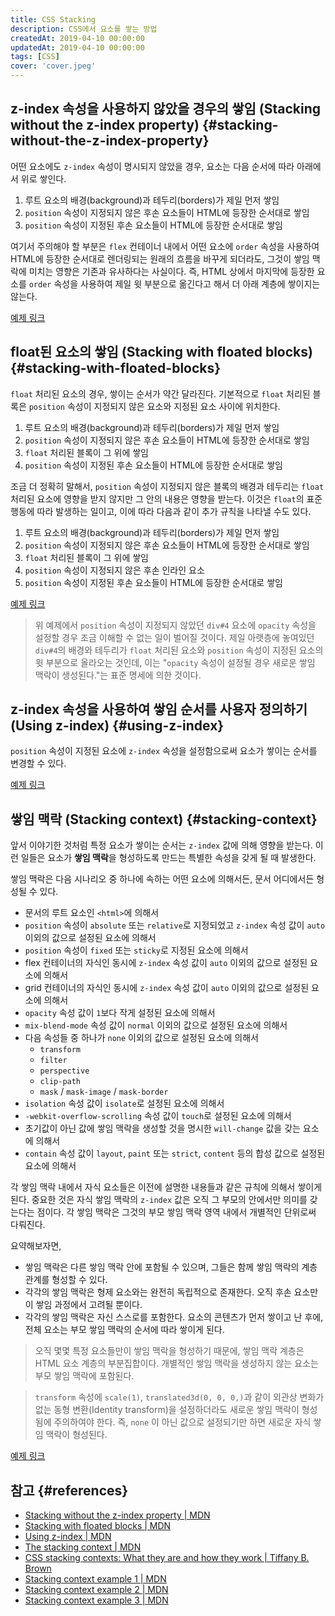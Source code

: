 ```yaml
---
title: CSS Stacking
description: CSS에서 요소를 쌓는 방법
createdAt: 2019-04-10 00:00:00
updatedAt: 2019-04-10 00:00:00
tags: [CSS]
cover: 'cover.jpeg'
---
```


## z-index 속성을 사용하지 않았을 경우의 쌓임 (Stacking without the z-index property) {#stacking-without-the-z-index-property}

어떤 요소에도 `z-index` 속성이 명시되지 않았을 경우, 요소는 다음 순서에 따라 아래에서 위로 쌓인다.

1. 루트 요소의 배경(background)과 테두리(borders)가 제일 먼저 쌓임
2. `position` 속성이 지정되지 않은 후손 요소들이 HTML에 등장한 순서대로 쌓임
3. `position` 속성이 지정된 후손 요소들이 HTML에 등장한 순서대로 쌓임

여기서 주의해야 할 부분은 `flex` 컨테이너 내에서 어떤 요소에 `order` 속성을 사용하여 HTML에 등장한 순서대로 렌더링되는 원래의 흐름을 바꾸게 되더라도, 그것이 쌓임 맥락에 미치는 영향은 기존과 유사하다는 사실이다. 즉, HTML 상에서 마지막에 등장한 요소를 `order` 속성을 사용하여 제일 윗 부분으로 옮긴다고 해서 더 아래 계층에 쌓이지는 않는다.

[예제 링크](https://codepen.io/chayeoi/pen/BePbxM?&editable=true)

## float된 요소의 쌓임 (Stacking with floated blocks) {#stacking-with-floated-blocks}

`float` 처리된 요소의 경우, 쌓이는 순서가 약간 달라진다. 기본적으로 `float` 처리된 블록은 `position` 속성이 지정되지 않은 요소와 지정된 요소 사이에 위치한다.

1. 루트 요소의 배경(background)과 테두리(borders)가 제일 먼저 쌓임
2. `position` 속성이 지정되지 않은 후손 요소들이 HTML에 등장한 순서대로 쌓임
3. `float` 처리된 블록이 그 위에 쌓임
4. `position` 속성이 지정된 후손 요소들이 HTML에 등장한 순서대로 쌓임

조금 더 정확히 말해서, `position` 속성이 지정되지 않은 블록의 배경과 테두리는 `float` 처리된 요소에 영향을 받지 않지만 그 안의 내용은 영향을 받는다. 이것은 `float`의 표준 행동에 따라 발생하는 일이고, 이에 따라 다음과 같이 추가 규칙을 나타낼 수도 있다.

1. 루트 요소의 배경(background)과 테두리(borders)가 제일 먼저 쌓임
2. `position` 속성이 지정되지 않은 후손 요소들이 HTML에 등장한 순서대로 쌓임
3. `float` 처리된 블록이 그 위에 쌓임
4. `position` 속성이 지정되지 않은 후손 인라인 요소
5. `position` 속성이 지정된 후손 요소들이 HTML에 등장한 순서대로 쌓임

[예제 링크](https://codepen.io/chayeoi/pen/vwaPrj?&editable=true)

> 위 예제에서 `position` 속성이 지정되지 않았던 `div#4` 요소에 `opacity` 속성을 설정할 경우 조금 이해할 수 없는 일이 벌어질 것이다. 제일 아랫층에 놓여있던 `div#4`의 배경와 테두리가 `float` 처리된 요소와 `position` 속성이 지정된 요소의 윗 부분으로 올라오는 것인데, 이는 "`opacity` 속성이 설정될 경우 새로운 쌓임 맥락이 생성된다."는 표준 명세에 의한 것이다.

## z-index 속성을 사용하여 쌓임 순서를 사용자 정의하기 (Using z-index) {#using-z-index}

`position` 속성이 지정된 요소에 `z-index` 속성을 설정함으로써 요소가 쌓이는 순서를 변경할 수 있다.

[예제 링크](https://codepen.io/chayeoi/pen/NVBJzV?&editable=true)

## 쌓임 맥락 (Stacking context) {#stacking-context}

앞서 이야기한 것처럼 특정 요소가 쌓이는 순서는 `z-index` 값에 의해 영향을 받는다. 이런 일들은 요소가 **쌓임 맥락**을 형성하도록 만드는 특별한 속성을 갖게 될 때 발생한다.

쌓임 맥락은 다음 시나리오 중 하나에 속하는 어떤 요소에 의해서든, 문서 어디에서든 형성될 수 있다.

- 문서의 루트 요소인 `<html>`에 의해서
- `position` 속성이 `absolute` 또는 `relative`로 지정되었고 `z-index` 속성 값이 `auto` 이외의 값으로 설정된 요소에 의해서
- `position` 속성이 `fixed` 또는 `sticky`로 지정된 요소에 의해서
- flex 컨테이너의 자식인 동시에 `z-index` 속성 값이 `auto` 이외의 값으로 설정된 요소에 의해서
- grid 컨테이너의 자식인 동시에 `z-index` 속성 값이 `auto` 이외의 값으로 설정된 요소에 의해서
- `opacity` 속성 값이 `1`보다 작게 설정된 요소에 의해서
- `mix-blend-mode` 속성 값이 `normal` 이외의 값으로 설정된 요소에 의해서
- 다음 속성들 중 하나가 `none` 이외의 값으로 설정된 요소에 의해서
  - `transform`
  - `filter`
  - `perspective`
  - `clip-path`
  - `mask` / `mask-image` / `mask-border`
- `isolation` 속성 값이 `isolate`로 설정된 요소에 의해서
- `-webkit-overflow-scrolling` 속성 값이 `touch`로 설정된 요소에 의해서
- 초기값이 아닌 값에 쌓임 맥락을 생성할 것을 명시한 `will-change` 값을 갖는 요소에 의해서
- `contain` 속성 값이 `layout`, `paint` 또는 `strict`, `content` 등의 합성 값으로 설정된 요소에 의해서

각 쌓임 맥락 내에서 자식 요소들은 이전에 설명한 내용들과 같은 규칙에 의해서 쌓이게 된다. 중요한 것은 자식 쌓임 맥락의 `z-index` 값은 오직 그 부모의 안에서만 의미를 갖는다는 점이다. 각 쌓임 맥락은 그것의 부모 쌓임 맥락 영역 내에서 개별적인 단위로써 다뤄진다.

요약해보자면,

- 쌓임 맥락은 다른 쌓임 맥락 안에 포함될 수 있으며, 그들은 함께 쌓임 맥락의 계층 관계를 형성할 수 있다.
- 각각의 쌓임 맥락은 형제 요소와는 완전히 독립적으로 존재한다. 오직 후손 요소만이 쌓임 과정에서 고려될 뿐이다.
- 각각의 쌓임 맥락은 자신 스스로를 포함한다. 요소의 콘텐츠가 먼저 쌓이고 난 후에, 전체 요소는 부모 쌓임 맥락의 순서에 따라 쌓이게 된다.

> 오직 몇몇 특정 요소들만이 쌓임 맥락을 형성하기 때문에, 쌓임 맥락 계층은 HTML 요소 계층의 부분집합이다. 개별적인 쌓임 맥락을 생성하지 않는 요소는 부모 쌓임 맥락에 포함된다.

> `transform` 속성에 `scale(1)`, `translated3d(0, 0, 0,)`과 같이 외관상 변화가 없는 동형 변환(Identity transform)을 설정하더라도 새로운 쌓임 맥락이 형성됨에 주의하여야 한다. 즉, `none` 이 아닌 값으로 설정되기만 하면 새로운 자식 쌓임 맥락이 형성된다.

[예제 링크](https://codepen.io/chayeoi/pen/VOBRBQ?&editable=true)

## 참고 {#references}

* [Stacking without the z-index property | MDN](https://developer.mozilla.org/en-US/docs/Web/CSS/CSS_Positioning/Understanding_z_index/Stacking_without_z-index)
* [Stacking with floated blocks | MDN](https://developer.mozilla.org/en-US/docs/Web/CSS/CSS_Positioning/Understanding_z_index/Stacking_and_float)
* [Using z-index | MDN](https://developer.mozilla.org/en-US/docs/Web/CSS/CSS_Positioning/Understanding_z_index/Adding_z-index)
* [The stacking context | MDN](https://developer.mozilla.org/en-US/docs/Web/CSS/CSS_Positioning/Understanding_z_index/The_stacking_context)
* [CSS stacking contexts: What they are and how they work | Tiffany B. Brown](https://tiffanybbrown.com/2015/09/css-stacking-contexts-wtf/index.html#fn:1)
* [Stacking context example 1 | MDN](https://developer.mozilla.org/en-US/docs/Web/CSS/CSS_Positioning/Understanding_z_index/Stacking_context_example_1)
* [Stacking context example 2 | MDN](https://developer.mozilla.org/en-US/docs/Web/CSS/CSS_Positioning/Understanding_z_index/Stacking_context_example_2)
* [Stacking context example 3 | MDN](https://developer.mozilla.org/en-US/docs/Web/CSS/CSS_Positioning/Understanding_z_index/Stacking_context_example_3)
